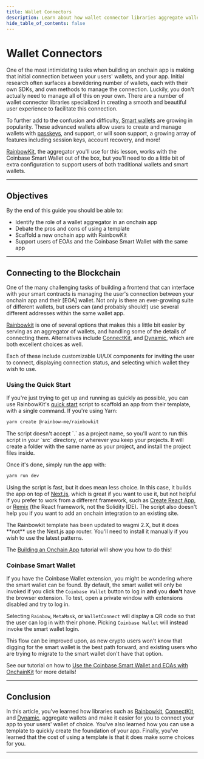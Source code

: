 ```yaml
---
title: Wallet Connectors
description: Learn about how wallet connector libraries aggregate wallets and make it easier to connect to them from your app.
hide_table_of_contents: false
---
```


# Wallet Connectors

One of the most intimidating tasks when building an onchain app is making that initial connection between your users' wallets, and your app. Initial research often surfaces a bewildering number of wallets, each with their own SDKs, and own methods to manage the connection. Luckily, you don't actually need to manage all of this on your own. There are a number of wallet connector libraries specialized in creating a smooth and beautiful user experience to facilitate this connection.

To further add to the confusion and difficulty, [Smart wallets] are growing in popularity. These advanced wallets allow users to create and manage wallets with [passkeys], and support, or will soon support, a growing array of features including session keys, account recovery, and more!

[RainbowKit], the aggregator you'll use for this lesson, works with the Coinbase Smart Wallet out of the box, but you'll need to do a little bit of extra configuration to support users of both traditional wallets and smart wallets.

---

## Objectives

By the end of this guide you should be able to:

- Identify the role of a wallet aggregator in an onchain app
- Debate the pros and cons of using a template
- Scaffold a new onchain app with RainbowKit
- Support users of EOAs and the Coinbase Smart Wallet with the same app

---

## Connecting to the Blockchain

One of the many challenging tasks of building a frontend that can interface with your smart contracts is managing the user's connection between your onchain app and their [EOA] wallet. Not only is there an ever-growing suite of different wallets, but users can (and probably should!) use several different addresses within the same wallet app.

[Rainbowkit] is one of several options that makes this a little bit easier by serving as an aggregator of wallets, and handling some of the details of connecting them. Alternatives include [ConnectKit], and [Dynamic], which are both excellent choices as well.

Each of these include customizable UI/UX components for inviting the user to connect, displaying connection status, and selecting which wallet they wish to use.

### Using the Quick Start

If you're just trying to get up and running as quickly as possible, you can use RainbowKit's [quick start] script to scaffold an app from their template, with a single command. If you're using Yarn:

```bash
yarn create @rainbow-me/rainbowkit
```

<Note>
The script doesn't accept `.` as a project name, so you'll want to run this script in your `src` directory, or wherever you keep your projects. It will create a folder with the same name as your project, and install the project files inside.
</Note>


Once it's done, simply run the app with:

```bash
yarn run dev
```

Using the script is fast, but it does mean less choice. In this case, it builds the app on top of [Next.js], which is great if you want to use it, but not helpful if you prefer to work from a different framework, such as [Create React App], or [Remix] (the React framework, not the Solidity IDE). The script also doesn't help you if you want to add an onchain integration to an existing site.

<Note>
The Rainbowkit template has been updated to wagmi 2.X, but it does **not** use the Next.js app router. You'll need to install it manually if you wish to use the latest patterns.

The [Building an Onchain App] tutorial will show you how to do this!
</Note>


### Coinbase Smart Wallet

If you have the Coinbase Wallet extension, you might be wondering where the smart wallet can be found. By default, the smart wallet will only be invoked if you click the `Coinbase Wallet` button to log in **and** you **don't** have the browser extension. To test, open a private window with extensions disabled and try to log in.

Selecting `Rainbow`, `MetaMask`, or `WalletConnect` will display a QR code so that the user can log in with their phone. Picking `Coinbase Wallet` will instead invoke the smart wallet login.

This flow can be improved upon, as new crypto users won't know that digging for the smart wallet is the best path forward, and existing users who are trying to migrate to the smart wallet don't have that option.

See our tutorial on how to [Use the Coinbase Smart Wallet and EOAs with OnchainKit] for more details!

---

## Conclusion

In this article, you've learned how libraries such as [Rainbowkit], [ConnectKit], and [Dynamic], aggregate wallets and make it easier for you to connect your app to your users' wallet of choice. You've also learned how you can use a template to quickly create the foundation of your app. Finally, you've learned that the cost of using a template is that it does make some choices for you.

---

[RainbowKit]: https://www.rainbowkit.com/
[wagmi]: https://wagmi.sh/
[wallet]: https://ethereum.org/en/developers/docs/accounts/
[ConnectKit]: https://ethereum.org/en/developers/docs/accounts/
[Dynamic]: https://www.dynamic.xyz/
[quick start]: https://www.rainbowkit.com/docs/installation
[Next.js]: https://nextjs.org/
[Create React App]: https://create-react-app.dev/
[Remix]: https://remix.run/
[Building an Onchain App]: ./building-an-onchain-app
[Smart wallets]: https://www.coinbase.com/wallet/smart-wallet
[passkeys]: https://safety.google/authentication/passkey/
[Use the Coinbase Smart Wallet and EOAs with OnchainKit]: https://docs.base.org/tutorials/smart-wallet-and-eoa-with-onchainkit


<PolicyBanner />